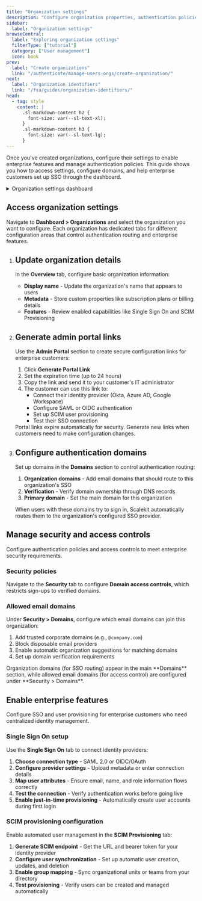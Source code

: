 ```yaml
---
title: "Organization settings"
description: "Configure organization properties, authentication policies, and enterprise features through the dashboard and API."
sidebar:
  label: "Organization settings"
browseCentral:
  label: "Exploring organization settings"
  filterType: ["tutorial"]
  category: ["User management"]
  icon: book
prev:
  label: "Create organizations"
  link: "/authenticate/manage-users-orgs/create-organization/"
next:
  label: "Organization identifiers"
  link: "/fsa/guides/organization-identifiers/"
head:
  - tag: style
    content: |
      .sl-markdown-content h2 {
        font-size: var(--sl-text-xl);
      }
      .sl-markdown-content h3 {
        font-size: var(--sl-text-lg);
      }
---
```



Once you've created organizations, configure their settings to enable enterprise features and manage authentication policies. This guide shows you how to access settings, configure domains, and help enterprise customers set up SSO through the dashboard.

<details>
<summary>Organization settings dashboard</summary>

![](@/assets/docs/organization-settings/settings-0.png)

</details>

## Access organization settings

Navigate to **Dashboard > Organizations** and select the organization you want to configure. Each organization has dedicated tabs for different configuration areas that control authentication routing and enterprise features.

<Steps>

1. ## Update organization details

   In the **Overview** tab, configure basic organization information:

   - **Display name** - Update the organization's name that appears to users
   - **Metadata** - Store custom properties like subscription plans or billing details
   - **Features** - Review enabled capabilities like Single Sign On and SCIM Provisioning

2. ## Generate admin portal links

   Use the **Admin Portal** section to create secure configuration links for enterprise customers:

   1. Click **Generate Portal Link**
   2. Set the expiration time (up to 24 hours)
   3. Copy the link and send it to your customer's IT administrator
   4. The customer can use this link to:
      - Connect their identity provider (Okta, Azure AD, Google Workspace)
      - Configure SAML or OIDC authentication
      - Set up SCIM user provisioning
      - Test their SSO connection

   <Aside type="tip">
   Portal links expire automatically for security. Generate new links when customers need to make configuration changes.
   </Aside>

3. ## Configure authentication domains

   Set up domains in the **Domains** section to control authentication routing:

   1. **Organization domains** - Add email domains that should route to this organization's SSO
   2. **Verification** - Verify domain ownership through DNS records
   3. **Primary domain** - Set the main domain for this organization

   When users with these domains try to sign in, Scalekit automatically routes them to the organization's configured SSO provider.

</Steps>

## Manage security and access controls

Configure authentication policies and access controls to meet enterprise security requirements.

### Security policies

Navigate to the **Security** tab to configure **Domain access controls**, which restricts sign-ups to verified domains.

### Allowed email domains

Under **Security > Domains**, configure which email domains can join this organization:

1. Add trusted corporate domains (e.g., `@company.com`)
2. Block disposable email providers
3. Enable automatic organization suggestions for matching domains
4. Set up domain verification requirements

<Aside type="note">
Organization domains (for SSO routing) appear in the main **Domains** section, while allowed email domains (for access control) are configured under **Security > Domains**.
</Aside>

## Enable enterprise features

Configure SSO and user provisioning for enterprise customers who need centralized identity management.

### Single Sign On setup

Use the **Single Sign On** tab to connect identity providers:

1. **Choose connection type** - SAML 2.0 or OIDC/OAuth
2. **Configure provider settings** - Upload metadata or enter connection details
3. **Map user attributes** - Ensure email, name, and role information flows correctly
4. **Test the connection** - Verify authentication works before going live
5. **Enable just-in-time provisioning** - Automatically create user accounts during first login <Badge type="note" text="Coming soon" />

### SCIM provisioning configuration

Enable automated user management in the **SCIM Provisioning** tab:

1. **Generate SCIM endpoint** - Get the URL and bearer token for your identity provider
2. **Configure user synchronization** - Set up automatic user creation, updates, and deletion
3. **Enable group mapping** - Sync organizational units or teams from your directory
4. **Test provisioning** - Verify users can be created and managed automatically
